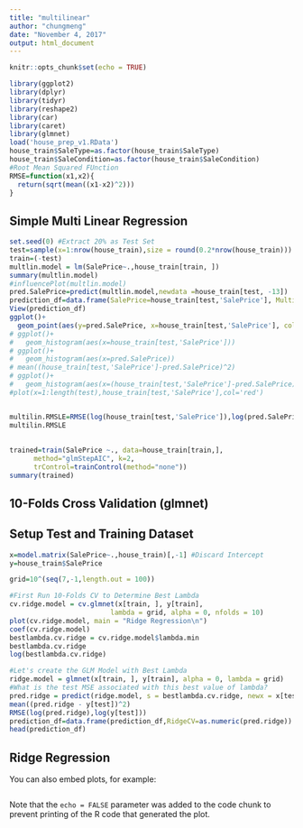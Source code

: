 ```yaml
---
title: "multilinear"
author: "chungmeng"
date: "November 4, 2017"
output: html_document
---
```


```r
knitr::opts_chunk$set(echo = TRUE)
```
```r
library(ggplot2)
library(dplyr)
library(tidyr)
library(reshape2)
library(car)
library(caret)
library(glmnet)
load('house_prep_v1.RData')
house_train$SaleType=as.factor(house_train$SaleType)
house_train$SaleCondition=as.factor(house_train$SaleCondition)
#Root Mean Squared FUnction
RMSE=function(x1,x2){
  return(sqrt(mean((x1-x2)^2)))
}
```

## Simple Multi Linear Regression
```r
set.seed(0) #Extract 20% as Test Set
test=sample(x=1:nrow(house_train),size = round(0.2*nrow(house_train)))
train=(-test)
multlin.model = lm(SalePrice~.,house_train[train, ])
summary(multlin.model)
#influencePlot(multlin.model)
pred.SalePrice=predict(multlin.model,newdata =house_train[test, -13])
prediction_df=data.frame(SalePrice=house_train[test,'SalePrice'], MultiLin=pred.SalePrice)
View(prediction_df)
ggplot()+
  geom_point(aes(y=pred.SalePrice, x=house_train[test,'SalePrice'], col='r')) #+
# ggplot()+
#   geom_histogram(aes(x=house_train[test,'SalePrice']))
# ggplot()+
#   geom_histogram(aes(x=pred.SalePrice))
# mean((house_train[test,'SalePrice']-pred.SalePrice)^2)
# ggplot()+
#   geom_histogram(aes(x=(house_train[test,'SalePrice']-pred.SalePrice)))
#plot(x=1:length(test),house_train[test,'SalePrice'],col='red')


multilin.RMSLE=RMSE(log(house_train[test,'SalePrice']),log(pred.SalePrice))
multilin.RMSLE
```
## 
```r
trained=train(SalePrice ~., data=house_train[train,], 
      method="glmStepAIC", k=2,
      trControl=trainControl(method="none"))
summary(trained)
```

## 10-Folds Cross Validation (glmnet)
## Setup Test and Training Dataset

```r
x=model.matrix(SalePrice~.,house_train)[,-1] #Discard Intercept
y=house_train$SalePrice

grid=10^(seq(7,-1,length.out = 100))

#First Run 10-Folds CV to Determine Best Lambda
cv.ridge.model = cv.glmnet(x[train, ], y[train],
                         lambda = grid, alpha = 0, nfolds = 10)
plot(cv.ridge.model, main = "Ridge Regression\n")
coef(cv.ridge.model)
bestlambda.cv.ridge = cv.ridge.model$lambda.min
bestlambda.cv.ridge
log(bestlambda.cv.ridge)

#Let's create the GLM Model with Best Lambda
ridge.model = glmnet(x[train, ], y[train], alpha = 0, lambda = grid)
#What is the test MSE associated with this best value of lambda?
pred.ridge = predict(ridge.model, s = bestlambda.cv.ridge, newx = x[test, ])
mean((pred.ridge - y[test])^2)
RMSE(log(pred.ridge),log(y[test]))
prediction_df=data.frame(prediction_df,RidgeCV=as.numeric(pred.ridge))
head(prediction_df)
```



## Ridge Regression

You can also embed plots, for example:

```r

```

Note that the `echo = FALSE` parameter was added to the code chunk to prevent printing of the R code that generated the plot.
